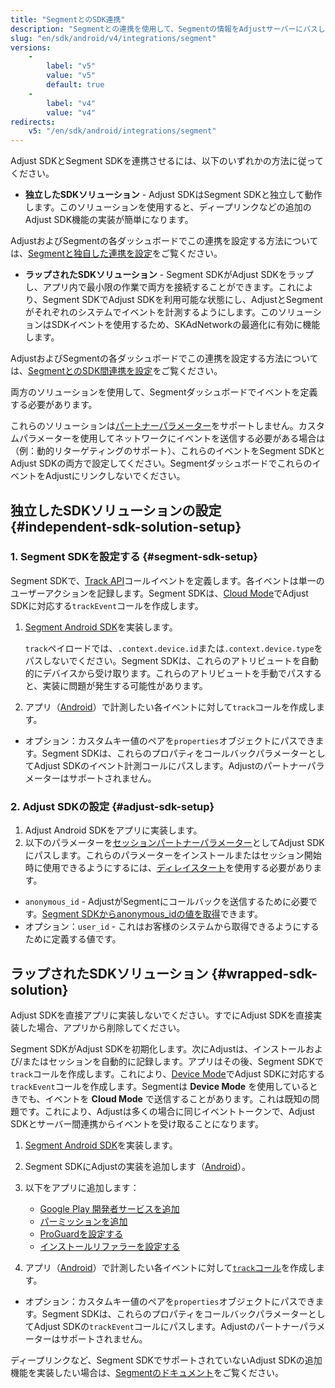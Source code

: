 ```yaml
---
title: "SegmentとのSDK連携"
description: "Segmentとの連携を使用して、Segmentの情報をAdjustサーバーにパスします。"
slug: "en/sdk/android/v4/integrations/segment"
versions: 
    - 
        label: "v5"
        value: "v5"
        default: true
    - 
        label: "v4"
        value: "v4"
redirects: 
    v5: "/en/sdk/android/integrations/segment"
---
```

Adjust SDKとSegment SDKを連携させるには、以下のいずれかの方法に従ってください。

* **独立したSDKソリューション** \- Adjust SDKはSegment SDKと独立して動作します。このソリューションを使用すると、ディープリンクなどの追加のAdjust SDK機能の実装が簡単になります。

AdjustおよびSegmentの各ダッシュボードでこの連携を設定する方法については、[Segmentと独自した連携を設定](https://help.adjust.com/en/article/set-up-segment-independent-integration)をご覧ください。

* **ラップされたSDKソリューション** \- Segment SDKがAdjust SDKをラップし、アプリ内で最小限の作業で両方を接続することができます。これにより、Segment SDKでAdjust SDKを利用可能な状態にし、AdjustとSegmentがそれぞれのシステムでイベントを計測するようにします。このソリューションはSDKイベントを使用するため、SKAdNetworkの最適化に有効に機能します。

AdjustおよびSegmentの各ダッシュボードでこの連携を設定する方法については、[SegmentとのSDK間連携を設定](https://help.adjust.com/en/article/set-up-segment-sdk-sdk-integration)をご覧ください。

両方のソリューションを使用して、Segmentダッシュボードでイベントを定義する必要があります。
<callout type="warning"> 

これらのソリューションは[パートナーパラメーター](/en/sdk/android/features/events#add-partner-parameters)をサポートしません。カスタムパラメーターを使用してネットワークにイベントを送信する必要がある場合は（例：動的リターゲティングのサポート）、これらのイベントをSegment SDKとAdjust SDKの両方で設定してください。SegmentダッシュボードでこれらのイベントをAdjustにリンクしないでください。
</Callout> 

独立したSDKソリューションの設定 \{\#independent\-sdk\-solution\-setup\}
---------------------------------------------------------------

### 1\. Segment SDKを設定する \{\#segment\-sdk\-setup\}

Segment SDKで、[Track API](https://segment.com/docs/connections/sources/catalog/libraries/server/http-api/#track)コールイベントを定義します。各イベントは単一のユーザーアクションを記録します。Segment SDKは、[Cloud Mode](https://segment.com/docs/connections/destinations/#connection-modes)でAdjust SDKに対応する`trackEvent`コールを作成します。

1. [Segment Android SDK](https://segment.com/docs/connections/sources/catalog/libraries/mobile/android)を実装します。

   <callout type="note"> 

   `track`ペイロードでは、`.context.device.id`または`.context.device.type`をパスしないでください。Segment SDKは、これらのアトリビュートを自動的にデバイスから受け取ります。これらのアトリビュートを手動でパスすると、実装に問題が発生する可能性があります。
   </Callout> 
2. アプリ（[Android](https://segment.com/docs/connections/sources/catalog/libraries/mobile/android/#track)）で計測したい各イベントに対して`track`コールを作成します。

* オプション：カスタムキー値のペアを`properties`オブジェクトにパスできます。Segment SDKは、これらのプロパティをコールバックパラメーターとしてAdjust SDKのイベント計測コールにパスします。Adjustのパートナーパラメーターはサポートされません。

### 2\. Adjust SDKの設定 \{\#adjust\-sdk\-setup\}

1. Adjust Android SDKをアプリに実装します。
2. 以下のパラメーターを[セッションパートナーパラメーター](/en/sdk/android/features/session-parameters#session-partner-parameters)としてAdjust SDKにパスします。これらのパラメーターをインストールまたはセッション開始時に使用できるようにするには、[ディレイスタート](/en/sdk/android/features/session-parameters#delay-start)を使用する必要があります。

* `anonymous_id` \- AdjustがSegmentにコールバックを送信するために必要です。[Segment SDKからanonymous\_idの値を取得](https://segment.com/docs/connections/sources/catalog/libraries/mobile/android/#anonymousid)できます。
* オプション：`user_id` \- これはお客様のシステムから取得できるようにするために定義する値です。

ラップされたSDKソリューション \{\#wrapped\-sdk\-solution\}
--------------------------------------------------

<callout type="important"> 

Adjust SDKを直接アプリに実装しないでください。すでにAdjust SDKを直接実装した場合、アプリから削除してください。
</Callout> 

Segment SDKがAdjust SDKを初期化します。次にAdjustは、インストールおよび/またはセッションを自動的に記録します。アプリはその後、Segment SDKで`track`コールを作成します。これにより、[Device Mode](https://segment.com/docs/connections/destinations/#connection-modes)でAdjust SDKに対応する`trackEvent`コールを作成します。Segmentは **Device Mode** を使用しているときでも、イベントを **Cloud Mode** で送信することがあります。これは既知の問題です。これにより、Adjustは多くの場合に同じイベントトークンで、Adjust SDKとサーバー間連携からイベントを受け取ることになります。

1. [Segment Android SDK](https://segment.com/docs/connections/sources/catalog/libraries/mobile/android/)を実装します。
2. Segment SDKにAdjustの実装を追加します（[Android](https://segment.com/docs/connections/destinations/catalog/adjust/#android)）。
3. 以下をアプリに追加します： 
   * [Google Play 開発者サービスを追加](/en/sdk/android#2-add-google-play-services)
   * [パーミッションを追加](/en/sdk/android#3-add-permissions)
   * [ProGuardを設定する](/en/sdk/android#4-set-up-proguard)
   * [インストールリファラーを設定する](/en/sdk/android#5-set-up-install-referrer)

4. アプリ（[Android](https://segment.com/docs/connections/spec/track/)）で計測したい各イベントに対して[`track`コール](https://segment.com/docs/connections/sources/catalog/libraries/mobile/android/#track)を作成します。

* オプション：カスタムキー値のペアを`properties`オブジェクトにパスできます。Segment SDKは、これらのプロパティをコールバックパラメーターとしてAdjust SDKの`trackEvent`コールにパスします。Adjustのパートナーパラメーターはサポートされません。

<callout type="note"> 

ディープリンクなど、Segment SDKでサポートされていないAdjust SDKの追加機能を実装したい場合は、[Segmentのドキュメント](https://segment.com/docs/connections/sources/catalog/libraries/mobile/Android/Android-faqs/#how-do-i-know-when-a-destination-is-initialized)をご覧ください。
</Callout>

